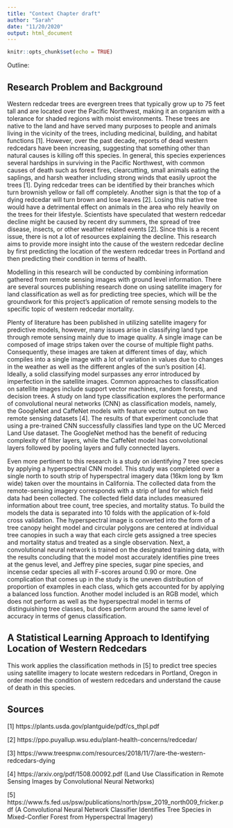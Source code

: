 ```yaml
---
title: "Context Chapter draft"
author: "Sarah"
date: "11/20/2020"
output: html_document
---
```


```r
knitr::opts_chunk$set(echo = TRUE)
```

Outline:

## Research Problem and Background
Western redcedar trees are evergreen trees that typically grow up to 75 feet tall and are located over the Pacific Northwest, making it an organism with a tolerance for shaded regions with moist environments. These trees are native to the land and have served many purposes to people and animals living in the vicinity of the trees, including medicinal, building, and habitat functions [1]. However, over the past decade, reports of dead western redcedars have been increasing, suggesting that something other than natural causes is killing off this species. In general, this species experiences several hardships in surviving in the Pacific Northwest, with common causes of death such as forest fires, clearcutting, small animals eating the saplings, and harsh weather including strong winds that easily uproot the trees [1]. Dying redcedar trees can be identified by their branches which turn brownish yellow or fall off completely. Another sign is that the top of a dying redcedar will turn brown and lose leaves [2]. Losing this native tree would have a detrimental effect on animals in the area who rely heavily on the trees for their lifestyle. Scientists have speculated that western redcedar decline might be caused by recent dry summers, the spread of tree disease, insects, or other weather related events [2]. Since this is a recent issue, there is not a lot of resources explaining the decline. This research aims to provide more insight into the cause of the western redcedar decline by first predicting the location of the western redcedar trees in Portland and then predicting their condition in terms of health.

Modelling in this research will be conducted by combining information gathered from remote sensing images with ground level information. There are several sources publishing research done on using satellite imagery for land classification as well as for predicting tree species, which will be the groundwork for this project's application of remote sensing models to the specific topic of western redcedar mortality. 

Plenty of literature has been published in utilizing satellite imagery for predictive models, however, many issues arise in classifying land type through remote sensing mainly due to image quality. A single image can be composed of image strips taken over the course of multiple flight paths. Consequently, these images are taken at different times of day, which compiles into a single image with a lot of variation in values due to changes in the weather as well as the different angles of the sun's position [4]. Ideally, a solid classifying model surpasses any error introduced by imperfection in the satellite images. Common approaches to classification on satellite images include support vector machines, random forests, and decision trees. A study on land type classification explores the performance of convolutional neural networks (CNN) as classification models, namely, the GoogleNet and CaffeNet models with feature vector output on two remote sensing datasets [4]. The results of that experiment conclude that using a pre-trained CNN successfully classifies land type on the UC Merced Land Use dataset. The GoogleNet method has the benefit of reducing complexity of filter layers, while the CaffeNet model has convolutional layers followed by pooling layers and fully connected layers.

Even more pertinent to this research is a study on identifying 7 tree species by applying a hyperspectral CNN model. This study was completed over a single north to south strip of hyperspectral imagery data (16km long by 1km wide) taken over the mountains in California. The collected data from the remote-sensing imagery corresponds with a strip of land for which field data had been collected. The collected field data includes measured information about tree count, tree species, and mortality status. To build the models the data is separated into 10 folds with the application of k-fold cross validation. The hyperspectral image is converted into the form of a tree canopy height model and circular polygons are centered at individual tree canopies in such a way that each circle gets assigned a tree species and mortality status and treated as a single observation. Next, a convolutional neural network is trained on the designated training data, with the results concluding that the model most accurately identifies pine trees at the genus level, and Jeffrey pine species, sugar pine species, and incense cedar species all with F-scores around 0.90 or more. One complication that comes up in the study is the uneven distribution of proportion of examples in each class, which gets accounted for by applying a balanced loss function. Another model included is an RGB model, which does not perform as well as the hyperspectral model in terms of distinguishing tree classes, but does perform around the same level of accuracy in terms of genus classification.

## A Statistical Learning Approach to Identifying Location of Western Redcedars
This work applies the classification methods in [5] to predict tree species using satellite imagery to locate western redcedars in Portland, Oregon in order model the condition of western redcedars and understand the cause of death in this species.

## Sources
[1] https://plants.usda.gov/plantguide/pdf/cs_thpl.pdf

[2] https://ppo.puyallup.wsu.edu/plant-health-concerns/redcedar/

[3] https://www.treespnw.com/resources/2018/11/7/are-the-western-redcedars-dying

[4] https://arxiv.org/pdf/1508.00092.pdf (Land Use Classification in Remote Sensing Images by Convolutional Neural Networks)

[5] https://www.fs.fed.us/psw/publications/north/psw_2019_north009_fricker.pdf (A Convolutional Neural Network Classifier Identifies Tree Species in Mixed-Confier Forest from Hyperspectral Imagery)